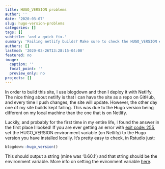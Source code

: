 ```yaml
---
title: HUGO_VERSION problems
author: ''
date: '2020-03-07'
slug: hugo-version-problems
categories: []
tags: []
subtitle: 'and a quick fix.'
summary: 'Failing netlify builds? Make sure to check the HUGO_VERSION environment variable.'
authors: []
lastmod: '2020-03-26T13:28:15-04:00'
featured: no
image:
  caption: ''
  focal_point: ''
  preview_only: no
projects: []
---
```



In order to build this site, I use blogdown and then I deploy it with Netlify. The nice thing about netlify is that I can have the site as a repo on GitHub, and every time I push changes, the site will update. However, the other day one of my site builds kept failing. This was due to the Hugo version being different on my local machine than the one that is on Netlify.

Luckily, and probably for the first time in my entire life, I found the answer in the first place I looked! If you are ever getting an error with [exit code: 255](https://docs.netlify.com/configure-builds/common-configurations/#hugo), set the HUGO_VERSION environment variable (on Netlify) to the Hugo version you have installed locally. It's pretty easy to check, in Rstudio just:

```r
blogdown::hugo_version()
```

This should output a string (mine was ‘0.60.1’) and that string should be the environment variable. More info on setting the evironment variable [here](https://docs.netlify.com/configure-builds/environment-variables/#netlify-configuration-variables).